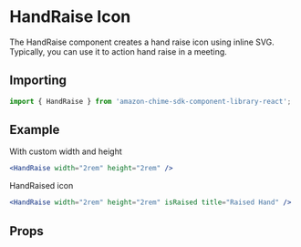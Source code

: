 

# HandRaise Icon

The HandRaise component creates a hand raise icon using inline SVG. Typically, you can use it to action hand raise in a meeting.

## Importing

```javascript
import { HandRaise } from 'amazon-chime-sdk-component-library-react';
```

## Example

With custom width and height

<ThemeProvider theme={lightTheme}>
  <GlobalStyles />
  <Preview>
    <HandRaise width="2rem" height="2rem" />
  </Preview>
</ThemeProvider>

```jsx
<HandRaise width="2rem" height="2rem" />
```

HandRaised icon

<ThemeProvider theme={lightTheme}>
  <Preview>
    <HandRaise width="2rem" height="2rem" isRaised title="Raised Hand" />
  </Preview>
</ThemeProvider>

```jsx
<HandRaise width="2rem" height="2rem" isRaised title="Raised Hand" />
```

## Props

<Props of={HandRaise} />
